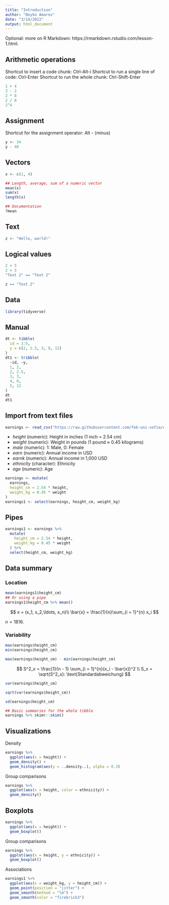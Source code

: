 ```yaml
---
title: "Introduction"
author: "Boyko Amarov"
date: "3/14/2022"
output: html_document
---
```


Optional: more on R Markdown: https://rmarkdown.rstudio.com/lesson-1.html.

## Arithmetic operations

Shortcut to insert a code chunk: Ctrl-Alt-i
Shortcut to run a single line of code: Ctrl-Enter
Shortcut to run the whole chunk: Ctrl-Shift-Enter

```r
1 + 4
3 - 2
2 * 8
2 / 8
2^4
```

## Assignment

Shortcut for the assignment operator: Alt - (minus)
```r
y <- 34
y - 40
```

## Vectors

```r
x <- c(1, 4)
```


```r
## Length, average, sum of a numeric vector
mean(x)
sum(x)
length(x)
```


```r
## Documentation
?mean
```

## Text

```r
z <- "Hello, world!"
```


## Logical values

```r
2 < 5
2 > 5
"Text 2" == "Text 2"
```

```r
z == "Text 2"
```

## Data

```r
library(tidyverse)
```

## Manual

```r
dt <- tibble(
  id = 1:5,
  y = c(2, 2.5, 3, 8, 12)
)
dt1 <- tribble(
  ~id, ~y,
  1, 2,
  2, 2.5,
  3, 3,
  4, 8,
  5, 12
)
dt
dt1
```

## Import from text files

```r
earnings <- read_csv("https://raw.githubusercontent.com/feb-uni-sofia/econometrics2021/main/data/earnings.csv")
```

- _height_ (numeric): Height in inches (1 inch = 2.54 cm)
- _weight_ (numeric): Weight in pounds (1 pound $\approx$ 0.45 kilograms)
- _male_ (numeric): 1: Male, 0: Female
- _earn_ (numeric): Annual income in USD
- _earnk_ (numeric): Annual income in 1,000 USD
- _ethnicity_ (character): Ethnicity
- _age_ (numeric): Age


```r
earnings <- mutate(
  earnings,
  height_cm = 2.54 * height,
  weight_kg = 0.45 * weight
)
earnings1 <- select(earnings, height_cm, weight_kg)
```

## Pipes

```r
earnings1 <- earnings %>%
  mutate(
    height_cm = 2.54 * height,
    weight_kg = 0.45 * weight
  ) %>%
  select(height_cm, weight_kg)
```


## Data summary

### Location

```r
mean(earnings1$height_cm)
## Or using a pipe
earnings1$height_cm %>% mean()
```


$$
x = (x_1, x_2,\ldots, x_n)\\
\bar{x} = \frac{1}{n}\sum_{i = 1}^{n} x_i
$$

$n = 1816$.


### Variability

```r
max(earnings$height_cm)
min(earnings$height_cm)
```

```r
max(earnings$height_cm) - min(earnings$height_cm)
```

$$
S^2_x = \frac{1}{n - 1} \sum_{i = 1}^{n}(x_i - \bar{x})^2 \\
S_x = \sqrt{S^2_x}: \text{Standardabweichung}
$$

```r
var(earnings$height_cm)
```

```r
sqrt(var(earnings$height_cm))
```

```r
sd(earnings$height_cm)
```

```r
## Basic summaries for the whole tibble
earnings %>% skimr::skim()
```

## Visualizations

Density

```r
earnings %>%
  ggplot(aes(x = height)) +
  geom_density() +
  geom_histogram(aes(y = ..density..), alpha = 0.3)
```

Group comparisons

```r
earnings %>%
  ggplot(aes(x = height, color = ethnicity)) +
  geom_density()
```

## Boxplots

```r
earnings %>%
  ggplot(aes(x = height)) +
  geom_boxplot()
```

Group comparisons

```r
earnings %>%
  ggplot(aes(x = height, y = ethnicity)) +
  geom_boxplot()
```

Associations
```r
earnings1 %>%
  ggplot(aes(x = weight_kg, y = height_cm)) +
  geom_point(position = "jitter") +
  geom_smooth(method = "lm") +
  geom_smooth(color = "firebrick3")
```
